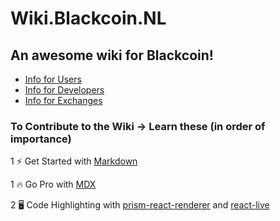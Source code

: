 # Wiki.Blackcoin.NL

## An awesome wiki for Blackcoin!

* [Info for Users]()
* [Info for Developers]()
* [Info for Exchanges]()

### To Contribute to the Wiki -> Learn these (in order of importance)

1 ⚡️ Get Started with [Markdown](https://daringfireball.net/projects/markdown/syntax)

1 🔥 Go Pro with [MDX](https://mdxjs.com/getting-started) 

2 🖥 Code Highlighting with [prism-react-renderer](https://github.com/FormidableLabs/prism-react-renderer) and [react-live](https://github.com/FormidableLabs/react-live)

